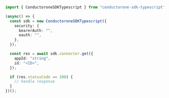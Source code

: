 ```typescript C1ApiAppV1ConnectorServiceGet.ts
import { ConductoroneSDKTypescript } from "conductorone-sdk-typescript";

(async() => {
  const sdk = new ConductoroneSDKTypescript({
    security: {
      bearerAuth: "",
      oauth: "",
    },
  });

  const res = await sdk.connector.get({
    appId: "string",
    id: "<ID>",
  });

  if (res.statusCode == 200) {
    // handle response
  }
})();
```
